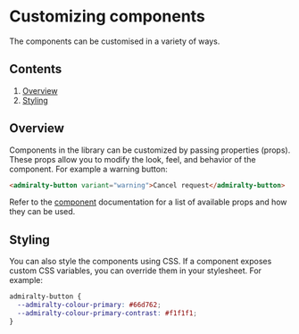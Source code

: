 # Customizing components

The components can be customised in a variety of ways.

## Contents

1. [Overview](#overview)
2. [Styling](#styling)

## Overview

Components in the library can be customized by passing properties (props). These props allow you to modify the look, feel, and behavior of the component. For example a warning button:

```html
<admiralty-button variant="warning">Cancel request</admiralty-button>
```

Refer to the [component](/components) documentation for a list of available props and how they can be used.

## Styling

You can also style the components using CSS. If a component exposes custom CSS variables, you can override them in your stylesheet. For example:

```css
admiralty-button {
  --admiralty-colour-primary: #66d762;
  --admiralty-colour-primary-contrast: #f1f1f1;
}
```
